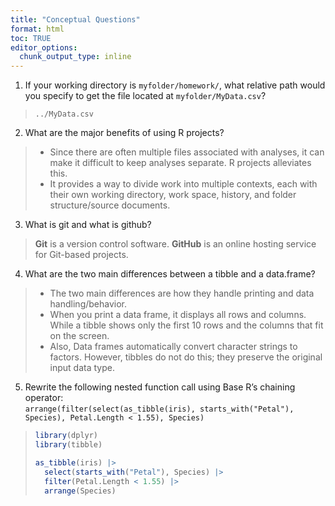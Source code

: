 ```yaml
---
title: "Conceptual Questions"
format: html
toc: TRUE
editor_options: 
  chunk_output_type: inline
---
```

  
1. If your working directory is `myfolder/homework/`, what relative path would you specify to get the file located at `myfolder/MyData.csv`?

> `../MyData.csv`

2. What are the major benefits of using R projects?

> - Since there are often multiple files associated with analyses, it can make it difficult to keep analyses separate. R projects alleviates this.  
> - It provides a way to divide work into multiple contexts, each with their own working directory, work space, history, and folder structure/source documents.

3. What is git and what is github?

> **Git** is a version control software. 
> **GitHub** is an online hosting service for Git-based projects.

4. What are the two main differences between a tibble and a data.frame?

> - The two main differences are how they handle printing and data handling/behavior.
> - When you print a data frame, it displays all rows and columns. While a tibble shows only the first 10 rows and the columns that fit on the screen.
> - Also, Data frames automatically convert character strings to factors. However, tibbles do not do this; they preserve the original input data type.

5. Rewrite the following nested function call using Base R’s chaining operator:  
`arrange(filter(select(as_tibble(iris), starts_with("Petal"), Species), Petal.Length < 1.55), Species)`

> ```r
> library(dplyr)
> library(tibble)
> 
> as_tibble(iris) |>
>   select(starts_with("Petal"), Species) |>
>   filter(Petal.Length < 1.55) |>
>   arrange(Species)
> ```


